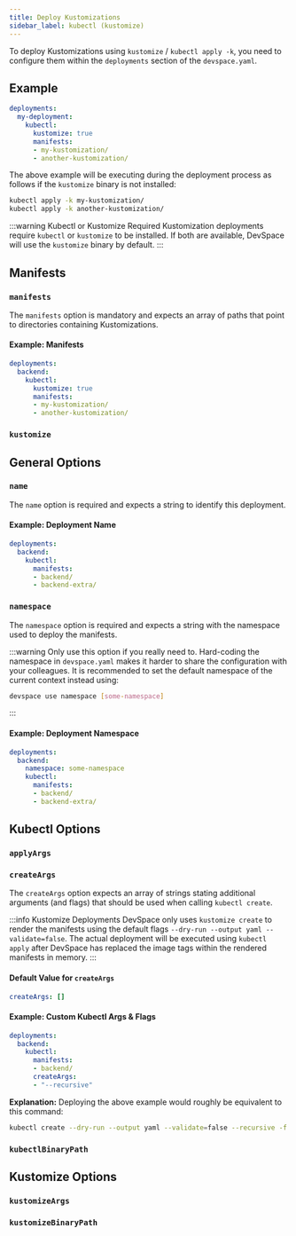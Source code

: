 ```yaml
---
title: Deploy Kustomizations
sidebar_label: kubectl (kustomize)
---
```



To deploy Kustomizations using `kustomize` / `kubectl apply -k`, you need to configure them within the `deployments` section of the `devspace.yaml`.

## Example
```yaml {4}
deployments:
  my-deployment:
    kubectl:
      kustomize: true
      manifests:
      - my-kustomization/
      - another-kustomization/
```

The above example will be executing during the deployment process as follows if the `kustomize` binary is not installed:
```bash
kubectl apply -k my-kustomization/
kubectl apply -k another-kustomization/
```

:::warning Kubectl or Kustomize Required
Kustomization deployments require `kubectl` or `kustomize` to be installed. If both are available, DevSpace will use the `kustomize` binary by default.
:::


## Manifests

### `manifests`
The `manifests` option is mandatory and expects an array of paths that point to directories containing Kustomizations.

#### Example: Manifests
```yaml
deployments:
  backend:
    kubectl:
      kustomize: true
      manifests:
      - my-kustomization/
      - another-kustomization/
```

### `kustomize`

<FragmentKubectlKustomize/>


## General Options

### `name`
The `name` option is required and expects a string to identify this deployment.

#### Example: Deployment Name
```yaml {2}
deployments:
  backend:
    kubectl:
      manifests:
      - backend/
      - backend-extra/
```

### `namespace`
The `namespace` option is required and expects a string with the namespace used to deploy the manifests.

:::warning
Only use this option if you really need to. Hard-coding the namespace in `devspace.yaml` makes it harder to share the configuration with your colleagues. It is recommended to set the default namespace of the current context instead using:
```bash
devspace use namespace [some-namespace]
```
:::

#### Example: Deployment Namespace
```yaml {3}
deployments:
  backend:
    namespace: some-namespace
    kubectl:
      manifests:
      - backend/
      - backend-extra/
```


## Kubectl Options

### `applyArgs`

<FragmentKubectlApplyArgs/>

### `createArgs`
The `createArgs` option expects an array of strings stating additional arguments (and flags) that should be used when calling `kubectl create`.

:::info Kustomize Deployments
DevSpace only uses `kustomize create` to render the manifests using the default flags `--dry-run --output yaml --validate=false`. The actual deployment will be executed using `kubectl apply` after DevSpace has replaced the image tags within the rendered manifests in memory.
:::

#### Default Value for `createArgs`
```yaml
createArgs: []
```

#### Example: Custom Kubectl Args & Flags
```yaml
deployments:
  backend:
    kubectl:
      manifests:
      - backend/
      createArgs:
      - "--recursive"
```
**Explanation:**
Deploying the above example would roughly be equivalent to this command:
```bash
kubectl create --dry-run --output yaml --validate=false --recursive -f backend/
```

### `kubectlBinaryPath`

<FragmentKubectlBinaryPath/>


## Kustomize Options

### `kustomizeArgs`

<FragmentKustomizeKustomizeArgs/>

### `kustomizeBinaryPath`

<FragmentKustomizeBinaryPath/>
